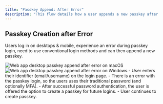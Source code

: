 ```yaml
---
title: "Passkey Append: After Error"
description: "This flow details how a user appends a new passkey after they faced an error when logging in with an existing passkey (autohealing)."
---
```


## Passkey Creation after Error

Users log in on desktops & mobile, experience an error during passkey login, need to use conventional login methods and can then append a new passkey.

<Tabs>
  <Tab title="macOS">
    <Frame caption="macOS passkey append after error">
      <img src="/images/authentication-flow/web-app/desktop/append-after-hybrid-macos.png" alt="Web app desktop passkey append after error on macOS" />
    </Frame>
  </Tab>

<Tab title="Windows">
    <Frame caption="Windows passkey append after error">
        <img
            src="/images/authentication-flow/web-app/desktop/append-after-hybrid-windows.png"
            alt="Web app desktop passkey append after error on Windows"
        />
    </Frame>
</Tab>
</Tabs>

<Steps>
    <Step title="Error encounter while creating passkeys after hybrid login">
        - User enters their identifier (email/username) on the login page.
        - There is an error with the passkey login, so the users uses their traditional password (and optionally MFA).
        - After successful password authentication, the user is offered the option to create a passkey for future logins.
        - User continues to create passkey.
        </Step>

</Steps>
